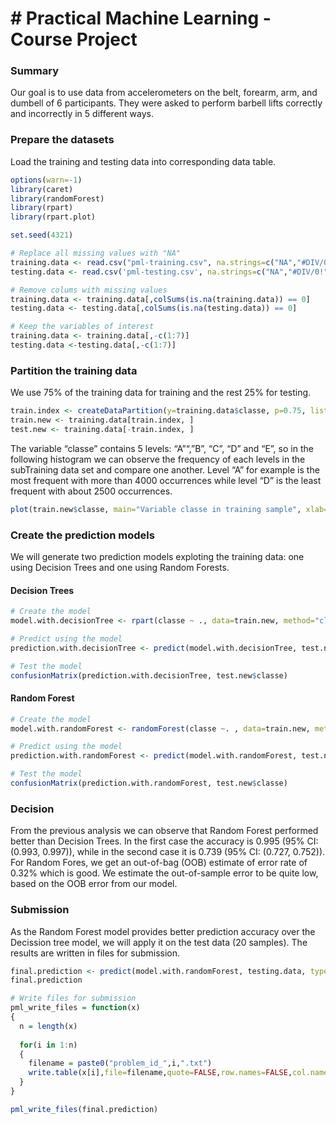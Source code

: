 # Practical Machine Learning - Course Project
=============================================

### Summary

Our goal is to use data from accelerometers on the belt, forearm, arm, and dumbell of 6 participants. They were asked to perform barbell lifts correctly and incorrectly in 5 different ways.

### Prepare the datasets

Load the training and testing data into corresponding data table.

```r
options(warn=-1)
library(caret)
library(randomForest)
library(rpart)
library(rpart.plot)

set.seed(4321)  

# Replace all missing values with "NA"
training.data <- read.csv("pml-training.csv", na.strings=c("NA","#DIV/0!", ""))
testing.data <- read.csv('pml-testing.csv', na.strings=c("NA","#DIV/0!", ""))

# Remove colums with missing values
training.data <- training.data[,colSums(is.na(training.data)) == 0]
testing.data <- testing.data[,colSums(is.na(testing.data)) == 0]

# Keep the variables of interest
training.data <- training.data[,-c(1:7)]
testing.data <-testing.data[,-c(1:7)]

```

### Partition the training data

We use 75% of the training data for training and the rest 25% for testing.

```r
train.index <- createDataPartition(y=training.data$classe, p=0.75, list=FALSE)
train.new <- training.data[train.index, ] 
test.new <- training.data[-train.index, ]     
```

The variable "classe" contains 5 levels: "A"", "B", "C", "D" and "E", so in the following histogram we can observe the frequency of each levels in the subTraining data set and compare one another. Level "A" for example is the most frequent with more than 4000 occurrences while level "D" is the least frequent with about 2500 occurrences.

```r
plot(train.new$classe, main="Variable classe in training sample", xlab="classe", ylab="Frequency")
```

### Create the prediction models

We will generate two prediction models exploting the training data: one using Decision Trees and one using Random Forests.

#### Decision Trees

```r
# Create the model
model.with.decisionTree <- rpart(classe ~ ., data=train.new, method="class")

# Predict using the model
prediction.with.decisionTree <- predict(model.with.decisionTree, test.new, type = "class")

# Test the model
confusionMatrix(prediction.with.decisionTree, test.new$classe)

```


#### Random Forest

```r
# Create the model
model.with.randomForest <- randomForest(classe ~. , data=train.new, method="class")

# Predict using the model
prediction.with.randomForest <- predict(model.with.randomForest, test.new, type = "class")

# Test the model
confusionMatrix(prediction.with.randomForest, test.new$classe)

```

### Decision

From the previous analysis we can observe that Random Forest performed better than Decision Trees. In the first case the accuracy is 0.995 (95% CI: (0.993, 0.997)), while in the second case it is 0.739 (95% CI: (0.727, 0.752)). For Random Fores, we get an out-of-bag (OOB) estimate of error rate of 0.32% which is good. We estimate the out-of-sample error to be quite low, based on the OOB error from our model.


### Submission

As the Random Forest model provides better prediction accuracy over the Decission tree model, we will apply it on the test data (20 samples). The results are written in files for submission.

```r
final.prediction <- predict(model.with.randomForest, testing.data, type="class")
final.prediction

# Write files for submission
pml_write_files = function(x)
{
  n = length(x)
  
  for(i in 1:n)
  {
    filename = paste0("problem_id_",i,".txt")
    write.table(x[i],file=filename,quote=FALSE,row.names=FALSE,col.names=FALSE)
  }
}

pml_write_files(final.prediction)

```
